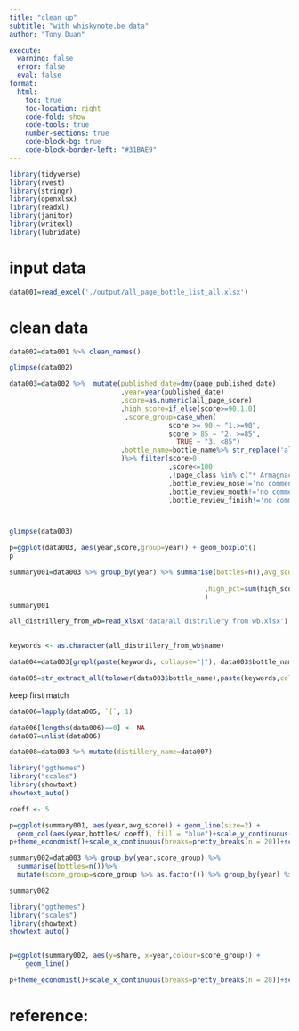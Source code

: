 ```yaml
---
title: "clean up"
subtitle: "with whiskynote.be data"
author: "Tony Duan"

execute:
  warning: false
  error: false
  eval: false
format:
  html:
    toc: true
    toc-location: right
    code-fold: show
    code-tools: true
    number-sections: true
    code-block-bg: true
    code-block-border-left: "#31BAE9"
---
```


```r
library(tidyverse)
library(rvest)
library(stringr)
library(openxlsx)
library(readxl)
library(janitor)
library(writexl)
library(lubridate)
```

# input data
```r
data001=read_excel('./output/all_page_bottle_list_all.xlsx')
```

# clean data
```r
data002=data001 %>% clean_names()
```

```r
glimpse(data002)
```


```r
data003=data002 %>%  mutate(published_date=dmy(page_published_date)
                            ,year=year(published_date)
                            ,score=as.numeric(all_page_score)
                            ,high_score=if_else(score>=90,1,0)
                             ,score_group=case_when(
                                        score >= 90 ~ "1.>=90",
                                        score > 85 ~ "2. >=85",
                                          TRUE ~ "3. <85")
                            ,bottle_name=bottle_name%>% str_replace('allt-à-bhainne','Allt-a-Bhainne')%>% str_replace('Allt-a-Bhaine','Allt-a-Bhainne') %>% str_to_lower()
                            )%>% filter(score>0
                                        ,score<=100
                                        ,!page_class %in% c("* Armagnac","* Cognac","* Rum","* Armagnac-* Cognac","* Other spirits","* Distillery visits","")
                                        ,bottle_review_nose!='no comment'
                                        ,bottle_review_mouth!='no comment'
                                        ,bottle_review_finish!='no comment')%>% arrange(score)



glimpse(data003)
```

```r
p=ggplot(data003, aes(year,score,group=year)) + geom_boxplot()
p
```



```r
summary001=data003 %>% group_by(year) %>% summarise(bottles=n(),avg_score=mean(score),high=sum(high_score)
                                                 
                                                 ,high_pct=sum(high_score)/n()
                                                 )
summary001
```




```r
all_distrillery_from_wb=read_xlsx('data/all distrillery from wb.xlsx') %>% mutate(name=Name %>% str_replace('Isle of Jura','jura')  %>% str_replace('Teeling Whiskey Distillery','Teeling') %>% str_replace('Distillery','')%>% str_replace('(Closed)','') %>% str_replace('St. Magdalene','St Magdalene') %>% str_trim()%>% str_to_lower()
                                                                              ) 
```

```r

keywords <- as.character(all_distrillery_from_wb$name)

```

```r
data004=data003[grepl(paste(keywords, collapse="|"), data003$bottle_name),]
```


```r
data005=str_extract_all(tolower(data003$bottle_name),paste(keywords,collapse  = "|"))
```



keep first match
```r
data006=lapply(data005, `[`, 1)
```


```r
data006[lengths(data006)==0] <- NA
data007=unlist(data006)
```


```r
data008=data003 %>% mutate(distillery_name=data007)
```


```r
library("ggthemes")
library("scales")
library(showtext)
showtext_auto()

coeff <- 5

p=ggplot(summary001, aes(year,avg_score)) + geom_line(size=2) +
  geom_col(aes(year,bottles/ coeff), fill = "blue")+scale_y_continuous("平均分",limits=c(0,100), sec.axis = sec_axis(~.*coeff, name = "评分酒款数量",breaks = seq(0, 500, by = 100)))+labs(caption = "2010-01 to 2024-04")+ ggtitle("whiskynote.be")+ xlim(min=2009, 2025)
p+theme_economist()+scale_x_continuous(breaks=pretty_breaks(n = 20))+scale_y_continuous(breaks=pretty_breaks(n = 20))
```


```r
summary002=data003 %>% group_by(year,score_group) %>% 
  summarise(bottles=n())%>% 
  mutate(score_group=score_group %>% as.factor()) %>% group_by(year) %>% mutate(share=round(bottles/sum(bottles),2))

summary002
```

```r
library("ggthemes")
library("scales")
library(showtext)
showtext_auto()


p=ggplot(summary002, aes(y=share, x=year,colour=score_group)) + 
    geom_line()

p+theme_economist()+scale_x_continuous(breaks=pretty_breaks(n = 20))+scale_y_continuous(breaks=pretty_breaks(n = 10))


```


# reference:
